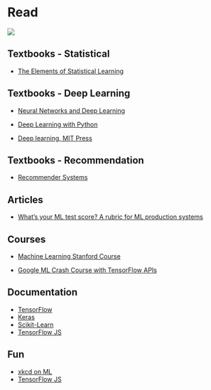 # Read {#read}

![](images/banners/read_banner.png)

## Textbooks - Statistical
- [The Elements of Statistical Learning](https://web.stanford.edu/~hastie/ElemStatLearn/){target="_blank"}

## Textbooks - Deep Learning
- [Neural Networks and Deep Learning](http://neuralnetworksanddeeplearning.com/){target="_blank"}

- [Deep Learning with Python](https://www.manning.com/books/deep-learning-with-python){target="_blank"}

- [Deep learning, MIT Press](https://www.deeplearningbook.org/){target="_blank"}

## Textbooks - Recommendation
- [Recommender Systems](https://www.springer.com/us/book/9783319296579){target="_blank"}

## Articles
- [What’s your ML test score? A rubric for ML production systems](https://ai.google/research/pubs/pub45742){target="_blank"}

## Courses
- [Machine Learning Stanford Course](https://www.youtube.com/playlist?list=PLLssT5z_DsK-h9vYZkQkYNWcItqhlRJLN){target="_blank"}

- [Google ML Crash Course with TensorFlow APIs](https://developers.google.com/machine-learning/crash-course/){target="_blank"}

## Documentation
- [TensorFlow](https://www.tensorflow.org/){target="_blank"}
- [Keras](https://keras.io/){target="_blank"}
- [Scikit-Learn](http://scikit-learn.org/stable/){target="_blank"}
- [TensorFlow JS](https://js.tensorflow.org/){target="_blank"}

## Fun
- [xkcd on ML](https://xkcd.com/1838/){target="_blank"}
- [TensorFlow JS](https://js.tensorflow.org/){target="_blank"}



